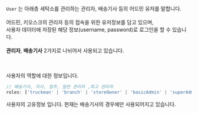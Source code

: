 
<Heading title="User란?" />

`User` 는 아래층 세탁소를 관리하는 관리자, 배송기사 등의 어드민 유저를 말합니다.<br /><br />
어드민, 키오스크의 관리자 등의 접속을 위한 유저정보를 담고 있으며, <br />
사용자 데이터에 저장된 해당 정보(username, password)로 로그인을 할 수 있습니다.<br/><br />
**관리자**, **배송기사** 2가지로 나뉘어서 사용되고 있습니다.

<br />

<Heading title="SVCLaundryUser 사용자" type="user" />
<Parameters title="데이터 형식" attributes={SVCLaundryUserAttributes.root} />
<br />

<Heading title="UserRoles" type="module" />
사용자의 역할에 대한 정보입니다. <br />

```ts
// 배송기사, 지사, 점주, 일반 관리자 ,최고 관리자
roles: ['truckman' | 'branch' | 'storeOwner' | 'basicAdmin' | 'superAdmin'];
```

<Heading title="LaundryUser 사용자정보" type="userData" />
사용자의 고유정보 입니다. 현재는 배송기사의 경우에만 사용되어지고 있습니다.
<Parameters title="데이터 형식" attributes={SVCLaundryUserAttributes.userData} />
<br />
